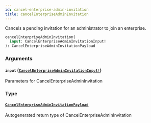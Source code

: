 ```yaml
---
id: cancel-enterprise-admin-invitation
title: cancelEnterpriseAdminInvitation
---
```


Cancels a pending invitation for an administrator to join an enterprise.

```graphql
cancelEnterpriseAdminInvitation(
  input: CancelEnterpriseAdminInvitationInput!
): CancelEnterpriseAdminInvitationPayload

```

### Arguments

#### `input` ([`CancelEnterpriseAdminInvitationInput!`](/docs/api/inputs/cancel-enterprise-admin-invitation-input))

Parameters for CancelEnterpriseAdminInvitation

### Type

#### [`CancelEnterpriseAdminInvitationPayload`](/docs/api/objects/cancel-enterprise-admin-invitation-payload)

Autogenerated return type of CancelEnterpriseAdminInvitation
